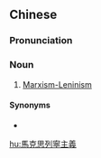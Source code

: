 ==Chinese==
{{zh-forms|s=马克思列宁主义|type=322}}

===Pronunciation===
{{zh-pron
|m=Mǎkèsīlièníngzhǔyì
|c=maa5 hak1 si1 lit6 ning4 zyu2 ji6
|cat=n
}}

===Noun===
{{zh-noun}}

# [[Marxism-Leninism]]

====Synonyms====
* {{zh-l|馬列主義}}

{{zh-cat|Communism}}

[[hu:馬克思列寧主義]]